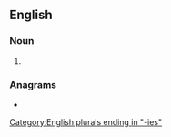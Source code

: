 ==English==

===Noun===
{{head|en|noun form}}

# {{plural of|patency|lang=en}}

===Anagrams===
* {{anagrams|en|a=aceeinpst|patiences|pectinase}}

[[Category:English plurals ending in "-ies"]]
